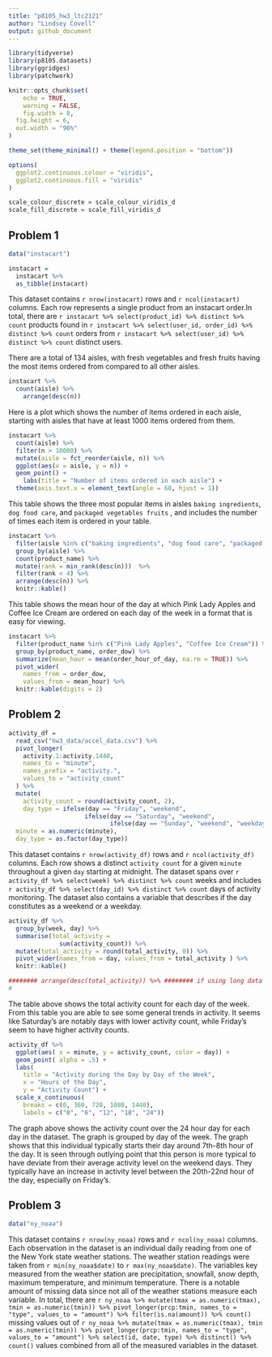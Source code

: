 ```yaml
---
title: "p8105_hw3_ltc2121"
author: "Lindsey Covell"
output: github_document
---
```


```r
library(tidyverse)
library(p8105.datasets)
library(ggridges)
library(patchwork)

knitr::opts_chunk$set(
	echo = TRUE,
	warning = FALSE,
	fig.width = 8, 
  fig.height = 6,
  out.width = "90%"
)

theme_set(theme_minimal() + theme(legend.position = "bottom"))

options(
  ggplot2.continuous.colour = "viridis",
  ggplot2.continuous.fill = "viridis"
)

scale_colour_discrete = scale_colour_viridis_d
scale_fill_discrete = scale_fill_viridis_d
```

## Problem 1 

```r
data("instacart")

instacart = 
  instacart %>% 
  as_tibble(instacart)
```

This dataset contains `r nrow(instacart)` rows and `r ncol(instacart)` columns. Each row represents a single product from an instacart order.In total, there are `r instacart %>% select(product_id) %>% distinct %>% count` products found in `r instacart %>% select(user_id, order_id) %>% distinct %>% count` orders from `r instacart %>% select(user_id) %>% distinct %>% count` distinct users.

There are a total of 134 aisles, with fresh vegetables and fresh fruits having the most items ordered from compared to all other aisles. 

```r
instacart %>% 
  count(aisle) %>% 
    arrange(desc(n))
```

Here is a plot which shows the number of items ordered in each aisle, starting with aisles that have at least 1000 items ordered from them. 

```r
instacart %>% 
  count(aisle) %>% 
  filter(n > 10000) %>% 
  mutate(aisle = fct_reorder(aisle, n)) %>% 
  ggplot(aes(x = aisle, y = n)) +
  geom_point() + 
    labs(title = "Number of items ordered in each aisle") +
  theme(axis.text.x = element_text(angle = 60, hjust = 1))

```

This table shows the three most popular items in aisles `baking ingredients`, `dog food care`, and `packaged vegetables fruits` , and includes the number of times each item is ordered in your table.

```r
instacart %>% 
  filter(aisle %in% c("baking ingredients", "dog food care", "packaged vegetables fruits")) %>%
  group_by(aisle) %>% 
  count(product_name) %>% 
  mutate(rank = min_rank(desc(n)))  %>% 
  filter(rank < 4) %>% 
  arrange(desc(n)) %>%
  knitr::kable()

```

This table shows the mean hour of the day at which Pink Lady Apples and Coffee Ice Cream are ordered on each day of the week in a format that is easy for viewing. 

```r
instacart %>% 
  filter(product_name %in% c("Pink Lady Apples", "Coffee Ice Cream")) %>%
  group_by(product_name, order_dow) %>%
  summarize(mean_hour = mean(order_hour_of_day, na.rm = TRUE)) %>%
  pivot_wider(
    names_from = order_dow, 
    values_from = mean_hour) %>% 
  knitr::kable(digits = 2)
```

## Problem 2 

```r
activity_df = 
  read_csv("hw3_data/accel_data.csv") %>% 
  pivot_longer(
    activity.1:activity.1440,
    names_to = "minute", 
    names_prefix = "activity.",
    values_to = "activity_count"
  ) %>% 
  mutate(
    activity_count = round(activity_count, 2), 
    day_type = ifelse(day == "Friday", "weekend", 
                     ifelse(day == "Saturday", "weekend", 
                            ifelse(day == "Sunday", "weekend", "weekday"))), 
  minute = as.numeric(minute), 
  day_type = as.factor(day_type))

```

This dataset contains `r nrow(activity_df)` rows and `r ncol(activity_df)` columns. Each row shows a distinct `activity count` for a given `minute` throughout a given `day` starting at midnight. The dataset spans over `r activity_df %>% select(week) %>% distinct %>% count` weeks and includes `r activity_df %>% select(day_id) %>% distinct %>% count` days of activity monitoring. The dataset also contains a variable that describes if the day constitutes as a weekend or a weekday. 

```r
activity_df %>% 
  group_by(week, day) %>% 
  summarise(total_activity = 
              sum(activity_count)) %>% 
  mutate(total_activity = round(total_activity, 0)) %>% 
  pivot_wider(names_from = day, values_from = total_activity ) %>% 
  knitr::kable()

######## arrange(desc(total_activity)) %>% ######## if using long data #### if not REMOVE !!
# 
```

The table above shows the total activity count for each day of the week. From this table you are able to see some general trends in activity. It seems like Saturday's are notably days with lower activity count, while Friday's seem to have higher activity counts. 

```r
activity_df %>% 
  ggplot(aes( x = minute, y = activity_count, color = day)) + 
  geom_point( alpha = .5) + 
  labs(
    title = "Activity during the Day by Day of the Week",
    x = "Hours of the Day",
    y = "Activity Count") + 
  scale_x_continuous(
    breaks = c(0, 360, 720, 1080, 1440), 
    labels = c("0", "6", "12", "18", "24"))
```

The graph above shows the activity count over the 24 hour day for each day in the dataset. The graph is grouped by day of the week. The graph shows that this individual typically starts their day around 7th-8th hour of the day. It is seen through outlying point that this person is more typical to have deviate from their average activity level on the weekend days. They typically have an increase in activity level between the 20th-22nd hour of the day, especially on Friday's. 

## Problem 3

```r
data("ny_noaa")
```

This dataset contains `r nrow(ny_noaa)` rows and `r ncol(ny_noaa)` columns. Each observation in the dataset is an individual daily reading from one of the New York state weather stations. The weather station readings were taken from `r min(ny_noaa$date)` to `r max(ny_noaa$date)`. The variables key measured from the weather station are precipitation, snowfall, snow depth, maximum temperature, and minimum temperature. There is a notable amount of missing data since not all of the weather stations measure each variable. In total, there are `r ny_noaa %>% mutate(tmax = as.numeric(tmax), tmin = as.numeric(tmin)) %>% pivot_longer(prcp:tmin, names_to = "type", values_to = "amount") %>% filter(is.na(amount)) %>% count()` missing values out of `r ny_noaa %>% mutate(tmax = as.numeric(tmax), tmin = as.numeric(tmin)) %>% pivot_longer(prcp:tmin, names_to = "type", values_to = "amount") %>% select(id, date, type) %>% distinct() %>% count()` values combined from all of the measured variables in the dataset. 

```r

```


